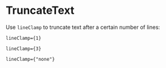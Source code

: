 

<Meta of={TruncateTextStories} />

# TruncateText

Use `lineClamp` to truncate text after a certain number of lines:

`lineClamp={1}`
<Canvas of={TruncateTextStories.One} />

`lineClamp={3}`
<Canvas of={TruncateTextStories.Three} />

`lineClamp={"none"}`
<Canvas of={TruncateTextStories.None} />
